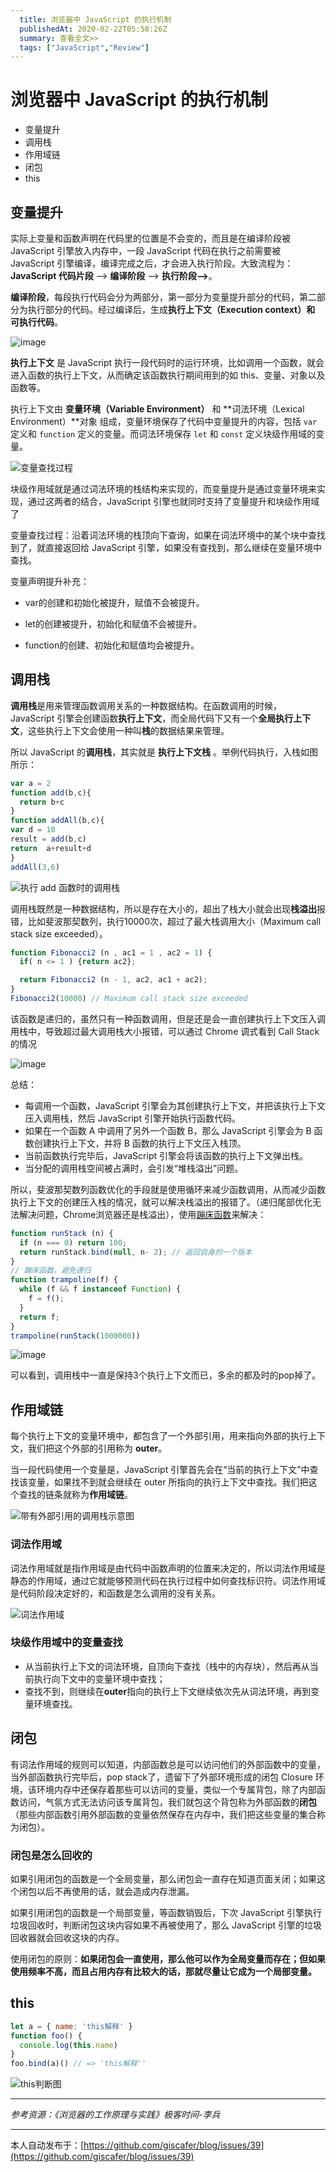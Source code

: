 ```yaml
---
  title: 浏览器中 JavaScript 的执行机制
  publishedAt: 2020-02-22T05:58:26Z
  summary: 查看全文>>
  tags: ["JavaScript","Review"]
---
```


# 浏览器中 JavaScript 的执行机制

- 变量提升
- 调用栈
- 作用域链
- 闭包
- this

## 变量提升

实际上变量和函数声明在代码里的位置是不会变的，而且是在编译阶段被 JavaScript 引擎放入内存中，一段 JavaScript 代码在执行之前需要被 JavaScript 引擎编译，编译完成之后，才会进入执行阶段。大致流程为：**JavaScript 代码片段** ——> **编译阶段** ——> **执行阶段—>**。

**编译阶段**，每段执行代码会分为两部分，第一部分为变量提升部分的代码，第二部分为执行部分的代码。经过编译后，生成**执行上下文（Execution context）和 可执行代码**。

![image](https://user-images.githubusercontent.com/8676711/75086121-8cc7fe00-556b-11ea-81ac-533651bb95ef.png)

**执行上下文** 是 JavaScript 执行一段代码时的运行环境，比如调用一个函数，就会进入函数的执行上下文，从而确定该函数执行期间用到的如 this、变量、对象以及函数等。

执行上下文由 **变量环境（Variable Environment）** 和 **词法环境（Lexical Environment）**对象 组成，变量环境保存了代码中变量提升的内容，包括 `var` 定义和 `function` 定义的变量。而词法环境保存 `let` 和 `const` 定义块级作用域的变量。

![变量查找过程](https://user-images.githubusercontent.com/8676711/75086161-f516df80-556b-11ea-9393-5273b3c4e634.png)

块级作用域就是通过词法环境的栈结构来实现的，而变量提升是通过变量环境来实现，通过这两者的结合，JavaScript 引擎也就同时支持了变量提升和块级作用域了

变量查找过程：沿着词法环境的栈顶向下查询，如果在词法环境中的某个块中查找到了，就直接返回给 JavaScript 引擎，如果没有查找到，那么继续在变量环境中查找。

变量声明提升补充：

- var的创建和初始化被提升，赋值不会被提升。

- let的创建被提升，初始化和赋值不会被提升。

- function的创建、初始化和赋值均会被提升。



## 调用栈

**调用栈**是用来管理函数调用关系的一种数据结构。在函数调用的时候，JavaScript 引擎会创建函数**执行上下文**，而全局代码下又有一个**全局执行上下文**，这些执行上下文会使用一种叫**栈**的数据结果来管理。

所以 JavaScript 的**调用栈**，其实就是 **执行上下文栈** 。举例代码执行，入栈如图所示：

```js
var a = 2
function add(b,c){
  return b+c
}
function addAll(b,c){
var d = 10
result = add(b,c)
return  a+result+d
}
addAll(3,6)
```

![执行 add 函数时的调用栈](https://user-images.githubusercontent.com/8676711/75086295-90f51b00-556d-11ea-9deb-b040031cc405.png)

调用栈既然是一种数据结构，所以是存在大小的，超出了栈大小就会出现**栈溢出**报错，比如斐波那契数列，执行10000次，超过了最大栈调用大小（Maximum call stack size exceeded）。

```js
function Fibonacci2 (n , ac1 = 1 , ac2 = 1) {
  if( n <= 1 ) {return ac2};

  return Fibonacci2 (n - 1, ac2, ac1 + ac2);
}
Fibonacci2(10000) // Maximum call stack size exceeded
```

该函数是递归的，虽然只有一种函数调用，但是还是会一直创建执行上下文压入调用栈中，导致超过最大调用栈大小报错，可以通过 Chrome 调式看到 Call Stack 的情况

![image](https://user-images.githubusercontent.com/8676711/75086392-a3238900-556e-11ea-8221-bf65055baf4d.png)

总结：

- 每调用一个函数，JavaScript 引擎会为其创建执行上下文，并把该执行上下文压入调用栈，然后 JavaScript 引擎开始执行函数代码。
- 如果在一个函数 A 中调用了另外一个函数 B，那么 JavaScript 引擎会为 B 函数创建执行上下文，并将 B 函数的执行上下文压入栈顶。
- 当前函数执行完毕后，JavaScript 引擎会将该函数的执行上下文弹出栈。
- 当分配的调用栈空间被占满时，会引发“堆栈溢出”问题。

所以，斐波那契数列函数优化的手段就是使用循环来减少函数调用，从而减少函数执行上下文的创建压入栈的情况，就可以解决栈溢出的报错了。（递归尾部优化无法解决问题，Chrome浏览器还是栈溢出），使用[蹦床函数]([https://es6.ruanyifeng.com/#docs/function#%E5%B0%BE%E8%B0%83%E7%94%A8%E4%BC%98%E5%8C%96](https://es6.ruanyifeng.com/#docs/function#尾调用优化))来解决：

```js
function runStack (n) {
  if (n === 0) return 100;
  return runStack.bind(null, n- 2); // 返回自身的一个版本
}
// 蹦床函数，避免递归
function trampoline(f) {
  while (f && f instanceof Function) {
    f = f();
  }
  return f;
}
trampoline(runStack(1000000))
```

![image](https://user-images.githubusercontent.com/8676711/75086880-2f847a80-5574-11ea-8b54-8b0547cdde78.png)

可以看到，调用栈中一直是保持3个执行上下文而已，多余的都及时的pop掉了。

## 作用域链

每个执行上下文的变量环境中，都包含了一个外部引用，用来指向外部的执行上下文，我们把这个外部的引用称为 **outer**。

当一段代码使用一个变量是，JavaScript 引擎首先会在“当前的执行上下文”中查找该变量，如果找不到就会继续在 outer 所指向的执行上下文中查找。我们把这个查找的链条就称为**作用域链**。

![带有外部引用的调用栈示意图](https://user-images.githubusercontent.com/8676711/75087133-9bb4ad80-5577-11ea-8f0e-da90f7547440.png)

### 词法作用域

词法作用域就是指作用域是由代码中函数声明的位置来决定的，所以词法作用域是静态的作用域，通过它就能够预测代码在执行过程中如何查找标识符。词法作用域是代码阶段决定好的，和函数是怎么调用的没有关系。

![词法作用域](https://user-images.githubusercontent.com/8676711/75087205-390fe180-5578-11ea-922e-2ceb4f5c75c2.png)

### 块级作用域中的变量查找

- 从当前执行上下文的词法环境，自顶向下查找（栈中的内存块），然后再从当前执行向下文中的变量环境中查找；
- 查找不到，则继续在**outer**指向的执行上下文继续依次先从词法环境，再到变量环境查找。

## 闭包

有词法作用域的规则可以知道，内部函数总是可以访问他们的外部函数中的变量，当外部函数执行完毕后，pop stack了，遗留下了外部环境形成的闭包 Closure 环境，该环境内存中还保存着那些可以访问的变量，类似一个专属背包，除了内部函数访问，气氛方式无法访问该专属背包，我们就包这个背包称为外部函数的**闭包**（那些内部函数引用外部函数的变量依然保存在内存中，我们把这些变量的集合称为闭包）。

### 闭包是怎么回收的

如果引用闭包的函数是一个全局变量，那么闭包会一直存在知道页面关闭；如果这个闭包以后不再使用的话，就会造成内存泄漏。

如果引用闭包的函数是一个局部变量，等函数销毁后，下次 JavaScript 引擎执行垃圾回收时，判断闭包这块内容如果不再被使用了，那么 JavaScript 引擎的垃圾回收器就会回收这块的内存。

使用闭包的原则：**如果闭包会一直使用，那么他可以作为全局变量而存在；但如果使用频率不高，而且占用内存有比较大的话，那就尽量让它成为一个局部变量。**

## this

```js
let a = { name: 'this解释' }
function foo() {
  console.log(this.name)
}
foo.bind(a)() // => 'this解释''
```

![this判断图](https://user-images.githubusercontent.com/8676711/75087424-edab0280-557a-11ea-91d8-d691e8135392.png)

---

_参考资源：《浏览器的工作原理与实践》极客时间-李兵_

---
本人自动发布于：[https://github.com/giscafer/blog/issues/39](https://github.com/giscafer/blog/issues/39)
